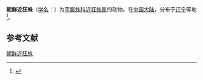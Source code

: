 {{Speciesbox
| name = 朝鲜近狂蛛
| status = 
| status_system = 
| image = 
| genus = Drassyllus
| species = coreanus
}}

'''朝鲜近狂蛛'''（[[学名|学名]]：{{lang|la|''Drassyllus coreanus''}}）为[[平腹蛛科|平腹蛛科]][[近狂蛛属|近狂蛛属]]的动物。在[[中国大陆|中国大陆]]，分布于[[辽宁|辽宁]]等地<ref>{{cite book|author=宋大祥  |title=中国动物志 无脊椎动物 第三十九卷 蛛形纲 蜘蛛目 平腹蛛科 |year=2004 |publisher=科学出版社 |location=大陸 |isbn=703013267X |date=2004-08-05 |accessdate=2018-10-08 }}</ref>。

== 参考文献 ==
{{reflist}}

{{Wikispecies|Drassyllus coreanus}}
{{Taxonbar|from=Q1817407}}

[[Category:近狂蛛属|朝鲜近狂蛛]]


{{蜘蛛小作品}}